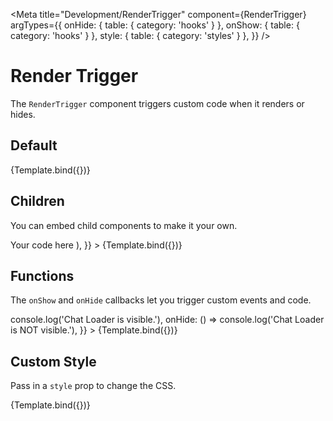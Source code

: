 

<Meta
  title="Development/RenderTrigger"
  component={RenderTrigger}
  argTypes={{
    onHide: { table: { category: 'hooks' } },
    onShow: { table: { category: 'hooks' } },
    style: { table: { category: 'styles' } },
  }}
/>


# Render Trigger

The `RenderTrigger` component triggers custom code when it renders or hides.

## Default

<Story name="Default" args={{}}>
  {Template.bind({})}
</Story>

<ArgsTable story="Default" />

## Children

You can embed child components to make it your own.

<Canvas>
  <Story
    name="DefaultValue"
    args={{
      children: (
        <div>
          <LoadingOutlined /> Your code here
        </div>
      ),
    }}
  >
    {Template.bind({})}
  </Story>
</Canvas>

## Functions

The `onShow` and `onHide` callbacks let you trigger custom events and code.

<Canvas>
  <Story
    name="Functions"
    args={{
      onShow: () => console.log('Chat Loader is visible.'),
      onHide: () => console.log('Chat Loader is NOT visible.'),
    }}
  >
    {Template.bind({})}
  </Story>
</Canvas>

## Custom Style

Pass in a `style` prop to change the CSS.

<Canvas>
  <Story
    name="Custom Style"
    args={{
      style: {
        maxWidth: '400px',
        border: '1px solid red',
        textAlign: 'center',
        margin: '4px',
        paddingTop: '14px',
        paddingBottom: '14px',
        borderRadius: '4px',
      },
    }}
  >
    {Template.bind({})}
  </Story>
</Canvas>
